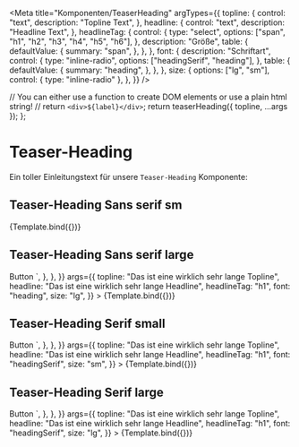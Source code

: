 

<Meta
  title="Komponenten/TeaserHeading"
  argTypes={{
    topline: {
      control: "text",
      description: "Topline Text",
    },
    headline: {
      control: "text",
      description: "Headline Text",
    },
    headlineTag: {
      control: {
        type: "select",
        options: ["span", "h1", "h2", "h3", "h4", "h5", "h6"],
      },
      description: "Größe",
      table: {
        defaultValue: {
          summary: "span",
        },
      },
    },
    font: {
      description: "Schriftart",
      control: {
        type: "inline-radio",
        options: ["headingSerif", "heading"],
      },
      table: {
        defaultValue: {
          summary: "heading",
        },
      },
    },
    size: {
      options: ["lg", "sm"],
      control: { type: "inline-radio" },
    },
  }}
/>

  // You can either use a function to create DOM elements or use a plain html string!
  // return `<div>${label}</div>`;
  return teaserHeading({ topline, ...args });
};

# Teaser-Heading

Ein toller Einleitungstext für unsere `Teaser-Heading` Komponente:

## Teaser-Heading Sans serif sm

<Preview withToolbar>
  <Story
    name="Sans Serif small"
    args={{
      topline: "Das ist eine wirklich sehr lange Topline",
      headline: "Das ist eine wirklich sehr lange Headline",
      headlineTag: "h1",
      font: "heading",
      size: "sm",
    }}
  >
    {Template.bind({})}
  </Story>
</Preview>

<ArgsTable story="Sans Serif small" />

## Teaser-Heading Sans serif large

<Canvas>
  <Story
    name="Sans Serif large"
    parameters={{
      docs: {
        source: {
          code: `
<Button class="storybook-button storybook-button--secondary">Button</button>
        `,
        },
      },
    }}
    args={{
      topline: "Das ist eine wirklich sehr lange Topline",
      headline: "Das ist eine wirklich sehr lange Headline",
      headlineTag: "h1",
      font: "heading",
      size: "lg",
    }}
  >
    {Template.bind({})}
  </Story>
</Canvas>

## Teaser-Heading Serif small

<Canvas>
  <Story
    name="Serif small"
    parameters={{
      docs: {
        source: {
          code: `
<Button class="storybook-button storybook-button--secondary">Button</button>
        `,
        },
      },
    }}
    args={{
      topline: "Das ist eine wirklich sehr lange Topline",
      headline: "Das ist eine wirklich sehr lange Headline",
      headlineTag: "h1",
      font: "headingSerif",
      size: "sm",
    }}
  >
    {Template.bind({})}
  </Story>
</Canvas>

## Teaser-Heading Serif large

<Canvas>
  <Story
    name="Serif large"
    parameters={{
      docs: {
        source: {
          code: `
<Button class="storybook-button storybook-button--secondary">Button</button>
        `,
        },
      },
    }}
    args={{
      topline: "Das ist eine wirklich sehr lange Topline",
      headline: "Das ist eine wirklich sehr lange Headline",
      headlineTag: "h1",
      font: "headingSerif",
      size: "lg",
    }}
  >
    {Template.bind({})}
  </Story>
</Canvas>
